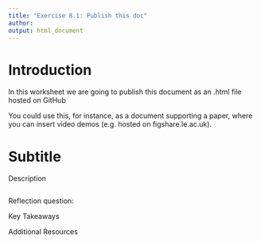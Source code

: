 ```yaml
---
title: "Exercise 8.1: Publish this doc"
author: 
output: html_document
---
```


# Introduction 

In this worksheet we are going to publish this document as an .html file hosted on GitHub

You could use this, for instance, as a document supporting a paper, where you can insert video demos (e.g. hosted on figshare.le.ac.uk).

# Subtitle

Description

```r
```

Reflection question:

Key Takeaways

Additional Resources

